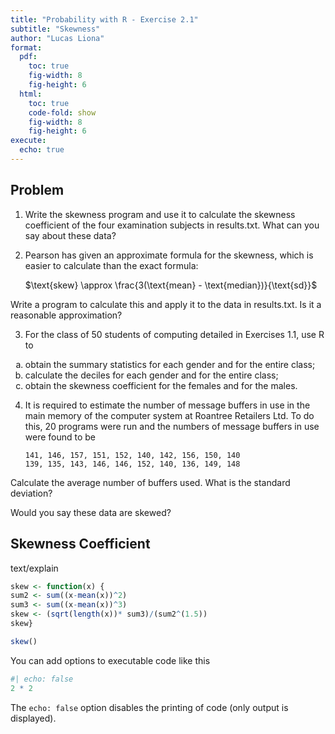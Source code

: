 ```yaml
---
title: "Probability with R - Exercise 2.1"
subtitle: "Skewness"
author: "Lucas Liona"
format:
  pdf:
    toc: true
    fig-width: 8
    fig-height: 6
  html:
    toc: true
    code-fold: show
    fig-width: 8
    fig-height: 6
execute:
  echo: true
---
```


## Problem

1.  Write the skewness program and use it to calculate the skewness coefficient of the four examination subjects in results.txt. What can you say about these data?

2.  Pearson has given an approximate formula for the skewness, which is easier to calculate than the exact formula:

    $\text{skew} \approx \frac{3(\text{mean} - \text{median})}{\text{sd}}$

Write a program to calculate this and apply it to the data in results.txt. Is it a reasonable approximation?

3.  For the class of 50 students of computing detailed in Exercises 1.1, use R to

<!-- -->

(a) obtain the summary statistics for each gender and for the entire class;
(b) calculate the deciles for each gender and for the entire class;
(c) obtain the skewness coefficient for the females and for the males.

<!-- -->

4.  It is required to estimate the number of message buffers in use in the main memory of the computer system at Roantree Retailers Ltd. To do this, 20 programs were run and the numbers of message buffers in use were found to be

    ```         
    141, 146, 157, 151, 152, 140, 142, 156, 150, 140 
    139, 135, 143, 146, 146, 152, 140, 136, 149, 148
    ```

Calculate the average number of buffers used. What is the standard deviation?

Would you say these data are skewed?

## Skewness Coefficient

text/explain

```r
skew <- function(x) {
sum2 <- sum((x-mean(x))^2)
sum3 <- sum((x-mean(x))^3)
skew <- (sqrt(length(x))* sum3)/(sum2^(1.5))
skew}

skew()

```

You can add options to executable code like this

```r
#| echo: false
2 * 2
```

The `echo: false` option disables the printing of code (only output is displayed).

